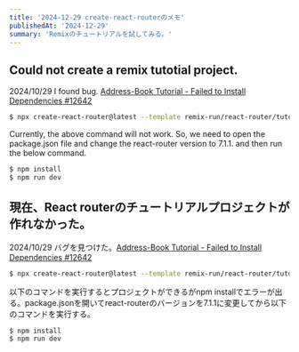 ```yaml
---
title: '2024-12-29 create-react-routerのメモ'
publishedAt: '2024-12-29'
summary: 'Remixのチュートリアルを試してみる。'
---
```


## Could not create a remix tutotial project.

2024/10/29 I found bug. [Address-Book Tutorial - Failed to Install Dependencies #12642](https://github.com/remix-run/react-router/issues/12642)

```sh
$ npx create-react-router@latest --template remix-run/react-router/tutorials/address-book
```
Currently, the above command will not work. So, we need to open the package.json file and
change the react-router version to 7.1.1. and then run the below command.


```sh
$ npm install
$ npm run dev
```

## 現在、React routerのチュートリアルプロジェクトが作れなかった。

2024/10/29 バグを見つけた。[Address-Book Tutorial - Failed to Install Dependencies #12642](https://github.com/remix-run/react-router/issues/12642)

```sh
$ npx create-react-router@latest --template remix-run/react-router/tutorials/address-book
```
以下のコマンドを実行するとプロジェクトができるがnpm installでエラーが出る。package.jsonを開いてreact-routerのバージョンを7.1.1に変更してから以下のコマンドを実行する。

```sh
$ npm install
$ npm run dev
```
